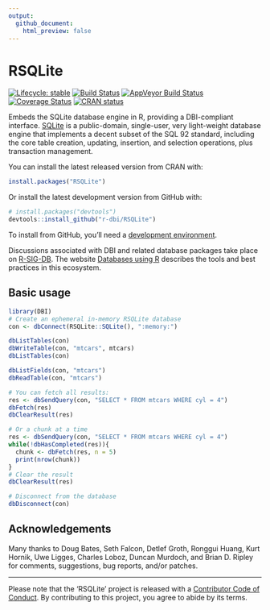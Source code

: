 ```yaml
---
output:
  github_document:
    html_preview: false
---
```


<!-- README.md is generated from README.Rmd. Please edit that file -->

# RSQLite

<!-- badges: start -->
[![Lifecycle: stable](https://img.shields.io/badge/lifecycle-stable-brightgreen.svg)](https://www.tidyverse.org/lifecycle/#stable)
[![Build Status](https://travis-ci.org/r-dbi/RSQLite.png?branch=master)](https://travis-ci.org/r-dbi/RSQLite)
[![AppVeyor Build Status](https://ci.appveyor.com/api/projects/status/github/r-dbi/RSQLite?branch=master&svg=true)](https://ci.appveyor.com/project/r-dbi/RSQLite)
[![Coverage Status](https://codecov.io/gh/r-dbi/RSQLite/branch/master/graph/badge.svg)](https://codecov.io/github/r-dbi/RSQLite?branch=master)
[![CRAN status](https://www.r-pkg.org/badges/version/RSQLite)](https://cran.r-project.org/package=RSQLite)
<!-- badges: end -->

Embeds the SQLite database engine in R, providing a DBI-compliant interface. [SQLite](https://www.sqlite.org) is a public-domain, single-user, very light-weight database engine that implements a decent subset of the SQL 92 standard, including the core table creation, updating, insertion, and selection operations, plus transaction management.

You can install the latest released version from CRAN with:

```R
install.packages("RSQLite")
```

Or install the latest development version from GitHub with:

```R
# install.packages("devtools")
devtools::install_github("r-dbi/RSQLite")
```

To install from GitHub, you'll need a [development environment](https://www.rstudio.com/ide/docs/packages/prerequisites).

Discussions associated with DBI and related database packages take place on [R-SIG-DB](https://stat.ethz.ch/mailman/listinfo/r-sig-db).
The website [Databases using R](https://db.rstudio.com/) describes the tools and best practices in this ecosystem.

## Basic usage

```r
library(DBI)
# Create an ephemeral in-memory RSQLite database
con <- dbConnect(RSQLite::SQLite(), ":memory:")

dbListTables(con)
dbWriteTable(con, "mtcars", mtcars)
dbListTables(con)

dbListFields(con, "mtcars")
dbReadTable(con, "mtcars")

# You can fetch all results:
res <- dbSendQuery(con, "SELECT * FROM mtcars WHERE cyl = 4")
dbFetch(res)
dbClearResult(res)

# Or a chunk at a time
res <- dbSendQuery(con, "SELECT * FROM mtcars WHERE cyl = 4")
while(!dbHasCompleted(res)){
  chunk <- dbFetch(res, n = 5)
  print(nrow(chunk))
}
# Clear the result
dbClearResult(res)

# Disconnect from the database
dbDisconnect(con)
```

## Acknowledgements

Many thanks to Doug Bates, Seth Falcon, Detlef Groth, Ronggui Huang, Kurt Hornik, Uwe Ligges, Charles Loboz, Duncan Murdoch, and Brian D. Ripley for comments, suggestions, bug reports, and/or patches.

---

Please note that the 'RSQLite' project is released with a
[Contributor Code of Conduct](CODE_OF_CONDUCT.md).
By contributing to this project, you agree to abide by its terms.
